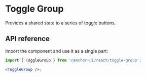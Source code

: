 # Toggle Group

<Subtitle>Provides a shared state to a series of toggle buttons.</Subtitle>
<Meta
  name="description"
  content="A high-quality, unstyled React toggle group component that provides shared state to a series of toggle buttons."
/>

<Demo path="./demos/hero" />

## API reference

Import the component and use it as a single part:

```jsx title="Anatomy"
import { ToggleGroup } from '@anchor-ui/react/toggle-group';

<ToggleGroup />;
```

<Reference component="ToggleGroup" />
